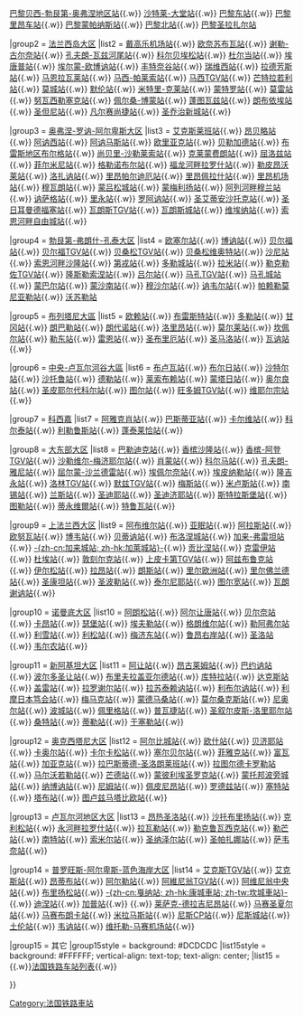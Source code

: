 <noinclude>
{{noteTA
|G1=法国地名
}}
</noinclude>{{Navbox
|name=法國主要鐵路車站
|title=[[法国]]主要[[鐵路車站]]
|titlestyle = 
|image  = 
|style  = 
|groupstyle = text-align: left; white-space: nowrap;
|state  = 
|top    = 
|group1 = [[巴黎]]市区
|list1  = <!-- 
A -->[[巴黎奥斯特里茨站]]{{.w}}<!--
B -->[[巴黎贝西-勃艮第-奥弗涅地区站]]{{.w}}<!--
C -->[[沙特莱-大堂站]]{{.w}}<!--
E -->[[巴黎东站]]{{.w}}<!--
L -->[[巴黎里昂车站]]{{.w}}<!--
M -->[[巴黎蒙帕纳斯站]]{{.w}}<!--
N -->[[巴黎北站]]{{.w}}<!--
S -->[[巴黎圣拉扎尔站]]

|group2 = [[法兰西岛大区]]
|list2 = <!--
A -->[[戴高樂機場2號客運大樓站|戴高乐机场站]]{{.w}}<!--
A -->[[欧奈苏布瓦站]]{{.w}}<!--
C -->[[谢勒-古尔奈站]]{{.w}}<!--
C -->[[孔夫朗-瓦兹河尾站]]{{.w}}<!--
C -->[[科尔贝埃松站]]{{.w}}<!--
D -->[[杜尔当站]]{{.w}}<!--
E -->[[埃唐普站]]{{.w}}<!--
E -->[[埃尔蒙-欧博讷站]]{{.w}}<!--
F -->[[丰特奈谷站]]{{.w}}<!--
J -->[[瑞维西站]]{{.w}}<!--
L -->[[拉德芳斯站]]{{.w}}<!--
M -->[[马恩拉瓦莱-谢西站|马恩拉瓦莱站]]{{.w}}<!--
M -->[[马西-帕莱索站]]{{.w}}<!--
M -->[[马西TGV站]]{{.w}}<!--
M -->[[芒特拉若利站]]{{.w}}<!--
M -->[[莫城站]]{{.w}}<!--
M -->[[默伦站]]{{.w}}<!--
M -->[[米特里-克莱站]]{{.w}}<!--
M -->[[蒙特罗站]]{{.w}}<!--
M -->[[莫雷-沃讷莱萨布隆站|莫雷站]]{{.w}}<!--
N -->[[努瓦西勒塞克站]]{{.w}}<!--
P -->[[佩尔桑-博蒙站]]{{.w}}<!--
P -->[[蓬图瓦兹站]]{{.w}}<!--
R -->[[朗布依埃站]]{{.w}}<!--
L -->[[圣但尼站]]{{.w}}<!--
V -->[[凡尔赛尚捷站]]{{.w}}<!--
V -->[[圣乔治新城站]]{{.w}}


|group3 = [[奥弗涅-罗讷-阿尔卑斯大区]]
|list3 = <!--
A -->[[艾克斯莱班-勒勒瓦尔站|艾克斯莱班站]]{{.w}}<!--
A -->[[昂贝略站]]{{.w}}<!--
A -->[[阿讷西站]]{{.w}}<!--
A -->[[阿讷马斯站]]{{.w}}<!--
A -->[[欧里亚克站]]{{.w}}<!--
B -->[[贝勒加德站]]{{.w}}<!--
B -->[[布雷斯地区布尔格站]]{{.w}}<!--
C -->[[尚贝里-沙勒莱索站]]{{.w}}<!--
C -->[[克莱蒙费朗站]]{{.w}}<!--
C -->[[屈洛兹站]]{{.w}}<!--
F -->[[菲尔米尼站]]{{.w}}<!--
G -->[[格勒诺布尔站]]{{.w}}<!--
L -->[[福龙河畔拉罗什站]]{{.w}}<!--
L -->[[勒皮昂沃莱站]]{{.w}}<!--
L -->[[洛扎讷站]]{{.w}}<!--
L -->[[里昂帕尔迪厄站]]{{.w}}<!--
L -->[[里昂佩拉什站]]{{.w}}<!--
L -->[[里昂聖埃克絮佩里站|里昂机场站]]{{.w}}<!--
M -->[[穆瓦朗站]]{{.w}}<!--
M -->[[蒙吕松城站]]{{.w}}<!--
M -->[[蒙梅利扬站]]{{.w}}<!--
M -->[[阿列河畔穆兰站]]{{.w}}<!--
N -->[[讷萨格站]]{{.w}}<!--
R -->[[里永-沙泰勒吉永站|里永站]]{{.w}}<!--
R -->[[罗阿讷站]]{{.w}}<!--
S -->[[圣艾蒂安沙托克站]]{{.w}}<!--
S -->[[圣日耳曼德福塞站]]{{.w}}<!--
V -->[[瓦朗斯TGV站]]{{.w}}<!--
V -->[[瓦朗斯城站]]{{.w}}<!--
V -->[[维埃纳站]]{{.w}}<!--
V -->[[索恩河畔自由城站]]{{.w}}

|group4 = [[勃艮第-弗朗什-孔泰大区]]
|list4 = <!--
A -->[[欧塞尔圣日尔维站|欧塞尔站]]{{.w}}<!--
B -->[[博讷站]]{{.w}}<!--
B -->[[贝尔福站]]{{.w}}<!--
B -->[[贝尔福-蒙贝利亚TGV站|贝尔福TGV站]]{{.w}}<!--
B -->[[贝桑松-弗朗什-孔泰TGV站|贝桑松TGV站]]{{.w}}<!--
B -->[[贝桑松维奥特站]]{{.w}}<!--
C -->[[沙尼站]]{{.w}}<!--
C -->[[索恩河畔沙隆站]]{{.w}}<!--
D -->[[第戎城站|第戎站]]{{.w}}<!--
D -->[[多勒城站]]{{.w}}<!--
L -->[[拉米站]]{{.w}}<!--
L -->[[勒克勒佐TGV站]]{{.w}}<!--
L -->[[隆斯勒索涅站]]{{.w}}<!--
L -->[[吕尔站]]{{.w}}<!--
M -->[[马孔-洛谢TGV站|马孔TGV站]]{{.w}}<!--
M -->[[马孔城站]]{{.w}}<!--
M -->[[蒙巴尔站]]{{.w}}<!--
M -->[[蒙沙南站]]{{.w}}<!--
M -->[[穆沙尔站]]{{.w}}<!--
N -->[[讷韦尔站]]{{.w}}<!--
P -->[[帕赖勒莫尼亚勒站]]{{.w}}<!--
V -->[[沃苏勒站]]

|group5 = [[布列塔尼大區]]
|list5 = <!--
A -->[[欧赖站]]{{.w}}<!--
B -->[[布雷斯特站]]{{.w}}<!--
D -->[[布列塔尼多勒站|多勒站]]{{.w}}<!--
G -->[[甘冈站]]{{.w}}<!--
L -->[[朗巴勒站]]{{.w}}<!--
L -->[[朗代诺站]]{{.w}}<!--
L -->[[洛里昂站]]{{.w}}<!--
L -->[[莫尔莱站]]{{.w}}<!--
Q -->[[坎佩尔站]]{{.w}}<!--
R -->[[勒东站]]{{.w}}<!--
R -->[[雷恩站]]{{.w}}<!--
S -->[[圣布里厄站]]{{.w}}<!--
S -->[[圣马洛站]]{{.w}}<!--
V -->[[瓦讷站]]{{.w}}

|group6 = [[中央-卢瓦尔河谷大區]]
|list6 = <!--
B -->[[布卢瓦-香波站|布卢瓦站]]{{.w}}<!--
B -->[[布尔日站]]{{.w}}<!--
C -->[[沙特尔站]]{{.w}}<!--
C -->[[沙托鲁站]]{{.w}}<!--
D -->[[德勒站]]{{.w}}<!--
L -->[[莱索布赖站]]{{.w}}<!--
M -->[[蒙塔日站]]{{.w}}<!--
O -->[[奥尔良站]]{{.w}}<!--
S -->[[圣皮耶尔代科尔站]]{{.w}}<!--
T -->[[图尔站]]{{.w}}<!--
V -->[[旺多姆-卢瓦河畔维列TGV站|旺多姆TGV站]]{{.w}}<!--
V -->[[维耶尔宗城站|维耶尔宗站]]{{.w}}

|group7 = [[科西嘉]]
|list7 = <!--
A -->[[阿雅克肖站]]{{.w}}<!--
B -->[[巴斯蒂亚站]]{{.w}}<!--
C -->[[卡尔维站]]{{.w}}<!--
C -->[[科尔泰站]]{{.w}}<!--
I -->[[利勒鲁斯站]]{{.w}}<!--
P -->[[蓬泰莱恰站]]{{.w}}

|group8 = [[大东部大区]]
|list8 = <!--
B -->[[巴勒迪克站]]{{.w}}<!--
C -->[[香槟沙隆站]]{{.w}}<!--
C -->[[香槟-阿登TGV站]]{{.w}}<!--
C -->[[沙勒维尔-梅济耶尔站]]{{.w}}<!--
C -->[[肖蒙站]]{{.w}}<!--
C -->[[科尔马站]]{{.w}}<!--
C -->[[孔夫朗-雅尼站]]{{.w}}<!--
C -->[[屈尔蒙-沙兰德雷站]]{{.w}}<!--
E -->[[埃佩尔奈站]]{{.w}}<!--
E -->[[埃皮纳勒站]]{{.w}}<!--
L -->[[隆吉永站]]{{.w}}<!--
L -->[[洛林TGV站]]{{.w}}<!--
M -->[[默兹TGV站]]{{.w}}<!--
M -->[[梅斯城站|梅斯站]]{{.w}}<!--
M -->[[米卢斯城站|米卢斯站]]{{.w}}<!--
N -->[[南锡城站|南锡站]]{{.w}}<!--
R -->[[兰斯站]]{{.w}}<!--
S -->[[孚日圣迪耶站|圣迪耶站]]{{.w}}<!--
S -->[[圣迪济耶站]]{{.w}}<!--
S -->[[斯特拉斯堡城站|斯特拉斯堡站]]{{.w}}<!--
T -->[[图勒站]]{{.w}}<!--
T -->[[蒂永维爾站]]{{.w}}<!--
T -->[[特鲁瓦站]]{{.w}}

|group9 = [[上法兰西大区]]
|list9 = <!--
A -->[[阿布维尔站]]{{.w}}<!--
A -->[[亚眠站]]{{.w}}<!--
A -->[[阿拉斯站]]{{.w}}<!--
A -->[[欧努瓦艾姆里站|欧努瓦站]]{{.w}}<!--
B -->[[博韦站]]{{.w}}<!--
B -->[[贝蒂讷站]]{{.w}}<!--
B -->[[布洛涅城站]]{{.w}}<!--
C -->[[加来-弗雷坦站]]{{.w}}<!--
C -->[[加萊城站|-{zh-cn:加来城站; zh-hk:加萊城站}-]]{{.w}}<!--
C -->[[贡比涅站]]{{.w}}<!--
C -->[[克雷伊站]]{{.w}}<!--
D -->[[杜埃站]]{{.w}}<!--
D -->[[敦刻尔克站]]{{.w}}<!--
H -->[[上皮卡第TGV站]]{{.w}}<!--
H -->[[阿兹布鲁克站]]{{.w}}<!--
H -->[[伊尔松站]]{{.w}}<!--
L -->[[拉昂站]]{{.w}}<!--
L -->[[朗斯站]]{{.w}}<!--
L -->[[里尔欧洲站]]{{.w}}<!--
L -->[[里尔佛兰德站]]{{.w}}<!--
S -->[[圣康坦站]]{{.w}}<!--
S -->[[泰努瓦斯河畔圣波勒站|圣波勒站]]{{.w}}<!--
T -->[[泰尔尼耶站]]{{.w}}<!--
T -->[[图尔宽站]]{{.w}}<!--
V -->[[瓦朗谢讷站]]{{.w}}

|group10 = [[诺曼底大区]]
|list10 = <!--
A -->[[阿朗松站]]{{.w}}<!--
A -->[[阿尔让唐站]]{{.w}}<!--
B -->[[贝尔奈站]]{{.w}}<!--
C -->[[卡昂站]]{{.w}}<!--
C -->[[瑟堡站]]{{.w}}<!--
E -->[[埃夫勒诺曼底站|埃夫勒站]]{{.w}}<!--
G -->[[格朗维尔站]]{{.w}}<!--
L -->[[勒阿弗尔站]]{{.w}}<!--
L -->[[利雪站]]{{.w}}<!--
L -->[[利松站]]{{.w}}<!--
M -->[[梅济东站]]{{.w}}<!--
R -->[[鲁昂右岸站]]{{.w}}<!--
S -->[[圣洛站]]{{.w}}<!--
V -->[[韦尔农-吉维尼站|韦尔农站]]{{.w}}

|group11 = [[新阿基坦大区]]
|list11 = <!--
A -->[[阿让站]]{{.w}}<!--
A -->[[昂古莱姆站]]{{.w}}<!--
B -->[[巴约讷站]]{{.w}}<!--
B -->[[波尔多圣让站]]{{.w}}<!--
B -->[[布里夫拉盖亚尔德站]]{{.w}}<!--
C -->[[库特拉站]]{{.w}}<!--
D -->[[达克斯站]]{{.w}}<!--
G -->[[盖雷站]]{{.w}}<!--
L -->[[拉罗谢尔城站|拉罗谢尔站]]{{.w}}<!--
L -->[[拉苏泰赖讷站]]{{.w}}<!--
L -->[[利布尔讷站]]{{.w}}<!--
L -->[[利摩日本笃会站]]{{.w}}<!--
M -->[[梅马克站]]{{.w}}<!--
M -->[[蒙德马桑站]]{{.w}}<!--
M -->[[莫尔桑克斯站]]{{.w}}<!--
N -->[[尼奥尔站]]{{.w}}<!--
P -->[[波城站]]{{.w}}<!--
P -->[[佩里格站]]{{.w}}<!--
P -->[[普瓦捷站]]{{.w}}<!--
S -->[[圣叙尔皮斯-洛里耶尔站]]{{.w}}<!--
S -->[[桑特站]]{{.w}}<!--
T -->[[蒂勒站]]{{.w}}<!--
U -->[[于塞勒站]]{{.w}}

|group12 = [[奥克西塔尼大区]]
|list12 = <!--
A -->[[阿尔比城站]]{{.w}}<!--
A -->[[欧什站]]{{.w}}<!--
B -->[[贝济耶站]]{{.w}}<!--
C -->[[卡奥尔站]]{{.w}}<!--
C -->[[卡尔卡松站]]{{.w}}<!--
C -->[[塞尔贝尔站]]{{.w}}<!--
F -->[[菲雅克站]]{{.w}}<!--
F -->[[富瓦站]]{{.w}}<!--
G -->[[加亚克站]]{{.w}}<!--
L -->[[拉巴斯蒂德-圣洛朗莱班站]]{{.w}}<!--
L -->[[拉图尔德卡罗勒站]]{{.w}}<!--
M -->[[马尔沃若勒站]]{{.w}}<!--
M -->[[芒德站]]{{.w}}<!--
M -->[[蒙彼利埃圣罗克站]]{{.w}}<!--
M -->[[蒙托邦波旁城站]]{{.w}}<!--
N -->[[纳博讷站]]{{.w}}<!--
N -->[[尼姆站]]{{.w}}<!--
P -->[[佩皮尼昂站]]{{.w}}<!--
R -->[[罗德兹站]]{{.w}}<!--
S -->[[塞特站]]{{.w}}<!--
T -->[[塔布站]]{{.w}}<!--
T -->[[图卢兹马塔比欧站]]{{.w}}

|group13 = [[卢瓦尔河地区大区]]
|list13 = <!--
A -->[[昂热圣洛站]]{{.w}}<!--
C -->[[沙托布里扬站]]{{.w}}<!--
C -->[[克利松站]]{{.w}}<!--
L -->[[永河畔拉罗什站]]{{.w}}<!--
L -->[[拉瓦勒站]]{{.w}}<!--
L -->[[勒克鲁瓦西克站]]{{.w}}<!--
L -->[[勒芒站]]{{.w}}<!--
N -->[[南特站]]{{.w}}<!--
S -->[[索米尔站]]{{.w}}<!--
S -->[[圣纳泽尔站]]{{.w}}<!--
S -->[[圣帕扎娜站]]{{.w}}<!--
S -->[[萨韦奈站]]{{.w}}

|group14 = [[普罗旺斯-阿尔卑斯-蓝色海岸大区]]
|list14 = <!--
A -->[[普罗旺斯地区艾克斯TGV站|艾克斯TGV站]]{{.w}}<!--
A -->[[普罗旺斯地区艾克斯站|艾克斯站]]{{.w}}<!--
A -->[[昂蒂布站]]{{.w}}<!--
A -->[[阿尔勒站]]{{.w}}<!--
A -->[[阿維尼翁TGV站]]{{.w}}<!--
A -->[[阿维尼翁中央站]]{{.w}}<!--
B -->[[布里扬松站]]{{.w}}<!--
C -->[[戛纳站|-{zh-cn:戛纳站; zh-hk:康城車站; zh-tw:坎城車站}-]]{{.w}}<!--
D -->[[迪涅站]]{{.w}}<!--
G -->[[加普站]]{{.w}}<!--
H -->{{link-fr|耶尔站|Gare d'Hyères}}{{.w}}<!--
L -->[[莱萨克-德拉吉尼昂站]]{{.w}}<!--
M -->[[马赛圣夏尔站]]{{.w}}<!--
M -->[[马赛布朗卡站]]{{.w}}<!--
M -->[[米拉马斯站]]{{.w}}<!--
N -->[[尼斯CP站]]{{.w}}<!--
N -->[[尼斯城站]]{{.w}}<!--
T -->[[土伦站]]{{.w}}<!--
V -->[[韦讷-代沃吕站|韦讷站]]{{.w}}<!--
V -->[[维托勒-马赛机场站]]{{.w}}

|group15 = 其它
|group15style = background: #DCDCDC
|list15style = background: #FFFFFF; vertical-align: text-top; text-align: center;
|list15 = {{.w}}[[法国铁路车站列表]]{{.w}}

}}<noinclude>
[[Category:法国铁路車站]]</noinclude>
